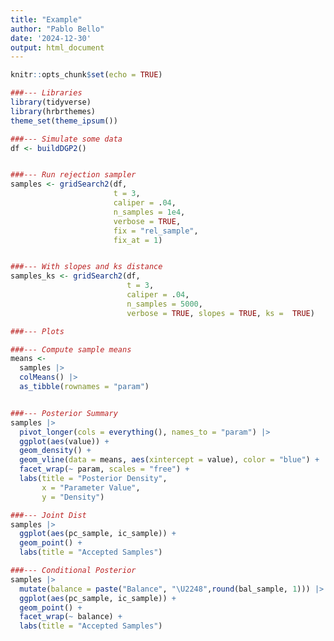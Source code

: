 ```yaml
---
title: "Example"
author: "Pablo Bello"
date: '2024-12-30'
output: html_document
---
```


```r
knitr::opts_chunk$set(echo = TRUE)
```

```r
###--- Libraries
library(tidyverse)
library(hrbrthemes)
theme_set(theme_ipsum())
```


```r
###--- Simulate some data
df <- buildDGP2()


###--- Run rejection sampler
samples <- gridSearch2(df,
                       t = 3,
                       caliper = .04,
                       n_samples = 1e4,
                       verbose = TRUE, 
                       fix = "rel_sample", 
                       fix_at = 1)


###--- With slopes and ks distance
samples_ks <- gridSearch2(df,
                          t = 3,
                          caliper = .04,
                          n_samples = 5000,
                          verbose = TRUE, slopes = TRUE, ks =  TRUE)
```


```r
###--- Plots

###--- Compute sample means
means <-
  samples |>
  colMeans() |>
  as_tibble(rownames = "param")


###--- Posterior Summary
samples |>
  pivot_longer(cols = everything(), names_to = "param") |>
  ggplot(aes(value)) +
  geom_density() +
  geom_vline(data = means, aes(xintercept = value), color = "blue") +
  facet_wrap(~ param, scales = "free") +
  labs(title = "Posterior Density",
       x = "Parameter Value",
       y = "Density")
```


```r
###--- Joint Dist
samples |>
  ggplot(aes(pc_sample, ic_sample)) +
  geom_point() +
  labs(title = "Accepted Samples")
```


```r
###--- Conditional Posterior
samples |>
  mutate(balance = paste("Balance", "\U2248",round(bal_sample, 1))) |>
  ggplot(aes(pc_sample, ic_sample)) +
  geom_point() +
  facet_wrap(~ balance) +
  labs(title = "Accepted Samples")

```

